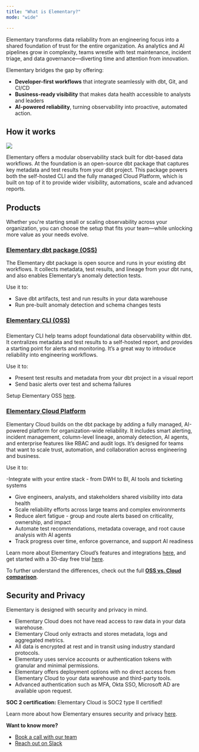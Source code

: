 ```yaml
---
title: "What is Elementary?"
mode: "wide"

---
```

Elementary transforms data reliability from an engineering focus into a shared foundation of trust for the entire organization. As analytics and AI pipelines grow in complexity, teams wrestle with test maintenance, incident triage, and data governance—diverting time and attention from innovation.

Elementary bridges the gap by offering:

- **Developer-first workflows** that integrate seamlessly with dbt, Git, and CI/CD
- **Business-ready visibility** that makes data health accessible to analysts and leaders
- **AI-powered reliability**, turning observability into proactive, automated action.

## How it works

<img src="https://res.cloudinary.com/do5hrgokq/image/upload/v1747823535/image_8_jizmvr.png" />

Elementary offers a modular observability stack built for dbt-based data workflows. At the foundation is an open-source dbt package that captures key metadata and test results from your dbt project. This package powers both the self-hosted CLI and the fully managed Cloud Platform, which is built on top of it to provide wider visibility, automations, scale and advanced reports.

## Products

Whether you're starting small or scaling observability across your organization, you can choose the setup that fits your team—while unlocking more value as your needs evolve.

### [**Elementary dbt package (OSS)**](/data-tests/dbt/dbt-package)

The Elementary dbt package is open source and runs in your existing dbt workflows. It collects metadata, test results, and lineage from your dbt runs, and also enables Elementary’s anomaly detection tests. 

Use it to:
- Save dbt artifacts, test and run results in your data warehouse
- Run pre-built anomaly detection and schema changes tests

### [Elementary CLI (OSS)](/oss/oss-introduction)

### 

Elementary CLI help teams adopt foundational data observability within dbt. It centralizes metadata and test results to a self-hosted report, and provides a starting point for alerts and monitoring. It’s a great way to introduce reliability into engineering workflows.

Use it to:

- Present test results and metadata from your dbt project in a visual report
- Send basic alerts over test and schema failures

Setup Elementary OSS [here](https://docs.elementary-data.com/oss/quickstart/quickstart-cli-package). 

### [**Elementary Cloud Platform**](/cloud/introduction)

Elementary Cloud builds on the dbt package by adding a fully managed, AI-powered platform for organization-wide reliability. It includes smart alerting, incident management, column-level lineage, anomaly detection, AI agents, and enterprise features like RBAC and audit logs. It’s designed for teams that want to scale trust, automation, and collaboration across engineering and business.

Use it to:

-Integrate with your entire stack - from DWH to BI, AI tools and ticketing systems
- Give engineers, analysts, and stakeholders shared visibility into data health
- Scale reliability efforts across large teams and complex environments
- Reduce alert fatigue - group and route alerts based on criticality, ownership, and impact
- Automate test recommendations, metadata coverage, and root cause analysis with AI agents
- Track progress over time, enforce governance, and support AI readiness

Learn more about Elementary Cloud’s features and integrations [here](https://docs.elementary-data.com/cloud/introduction), and get started with a 30-day free trial [here](https://docs.elementary-data.com/quickstart).

To further understand the differences, check out the full [**OSS vs. Cloud comparison**](/cloud/cloud-vs-oss).

## **Security and Privacy**

Elementary is designed with security and privacy in mind.

- Elementary Cloud does not have read access to raw data in your data warehouse.
- Elementary Cloud only extracts and stores metadata, logs and aggregated metrics.
- All data is encrypted at rest and in transit using industry standard protocols.
- Elementary uses service accounts or authentication tokens with granular and minimal permissions.
- Elementary offers deployment options with no direct access from Elementary Cloud to your data warehouse and third-party tools.
- Advanced authentication such as MFA, Okta SSO, Microsoft AD are available upon request.

<Tip>**SOC 2 certification:** Elementary Cloud is SOC2 type II certified!</Tip>

Learn more about how Elementary ensures security and privacy [here](https://docs.elementary-data.com/cloud/general/security-and-privacy).

**Want to know more?**

- [Book a call with our team](https://meetings-eu1.hubspot.com/joost-boonzajer-flaes/intro-call-docs)
- [Reach out on Slack](https://elementary-community.slack.com/ssb/redirect)
